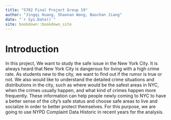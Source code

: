 ```yaml
--- 
title: "5702 Final Project Group 19"
author: "Jingqi Huang, Shaonan Wang, Baochan Jiang"
date: "`r Sys.Date()`"
site: bookdown::bookdown_site
---
```


# Introduction

In this project, We want to study the safe issue in the New York City. It is always heard that New York City is dangerous for living with a high crime rate. As students new to the city, we want to find out if the rumor is true or not. We also would like to understand the detailed crime situations and distributions in the city, such as where would be the safest areas in NYC, when the crimes usually happen, and what kind of crimes happen more frequently. These information can help people newly coming to NYC to have a better sense of the city's safe status and choose safe areas to live and socialize in order to better protect themselves. For this purpose, we are going to use NYPD Complaint Data Historic in recent years for the analysis.